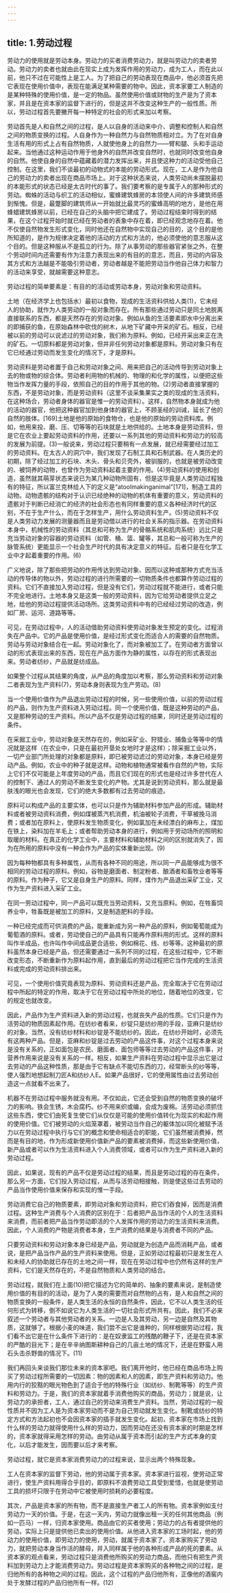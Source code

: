 ```yaml
---
---
---
```

title: 1.劳动过程
---




劳动力的使用就是劳动本身。劳动力的买者消费劳动力，就是叫劳动力的卖者劳动。劳动力的卖者也就由此在现实上成为发挥作用的劳动力，成为工人，而在此以前，他只不过在可能性上是工人。为了把自己的劳动表现在商品中，他必须首先把它表现在使用价值中，表现在能满足某种需要的物中。因此，资本家要工人制造的是某种特殊的使用价值，是一定的物品。虽然使用价值或财物的生产是为了资本家，并且是在资本家的监督下进行的，但是这并不改变这种生产的一般性质。所以，劳动过程首先要撇开每一种特定的社会的形式来加以考察。

劳动首先是人和自然之间的过程，是人以自身的活动来中介、调整和控制人和自然之间的物质变换的过程。人自身作为一种自然力与自然物质相对立。为了在对自身生活有用的形式上占有自然物质，人就使他身上的自然力——臂和腿、头和手运动起来。当他通过这种运动作用于他身外的自然并改变自然时，也就同时改变他自身的自然。他使自身的自然中蕴藏着的潜力发挥出来，并且使这种力的活动受他自己控制。在这里，我们不谈最初的动物式的本能的劳动形式。现在，工人是作为他自己的劳动力的卖者出现在商品市场上。对于这种状态来说，人类劳动尚未摆脱最初的本能形式的状态已经是太古时代的事了。我们要考察的是专属于人的那种形式的劳动。蜘蛛的活动与织工的活动相似，蜜蜂建筑蜂房的本领使人间的许多建筑师感到惭愧。但是，最蹩脚的建筑师从一开始就比最灵巧的蜜蜂高明的地方，是他在用蜂蜡建筑蜂房以前，已经在自己的头脑中把它建成了。劳动过程结束时得到的结果，在这个过程开始时就已经在劳动者的表象中存在着，即已经观念地存在着。他不仅使自然物发生形式变化，同时他还在自然物中实现自己的目的，这个目的是他所知道的，是作为规律决定着他的活动的方式和方法的，他必须使他的意志服从这个目的。但是这种服从不是孤立的行为。除了从事劳动的那些器官紧张之外，在整个劳动时间内还需要有作为注意力表现出来的有目的的意志，而且，劳动的内容及其方式和方法越是不能吸引劳动者，劳动者越是不能把劳动当作他自己体力和智力的活动来享受，就越需要这种意志。

劳动过程的简单要素是：有目的的活动或劳动本身，劳动对象和劳动资料。

土地（在经济学上也包括水）最初以食物，现成的生活资料供给人类(1)，它未经人的协助，就作为人类劳动的一般对象而存在。所有那些通过劳动只是同土地脱离直接联系的东西，都是天然存在的劳动对象。例如从鱼的生活要素即水中分离出来的即捕获的鱼，在原始森林中砍伐的树木，从地下矿藏中开采的矿石。相反，已经被以前的劳动可以说滤过的劳动对象，我们称为原料。例如，已经开采出来正在洗的矿石。一切原料都是劳动对象，但并非任何劳动对象都是原料。劳动对象只有在它已经通过劳动而发生变化的情况下，才是原料。

劳动资料是劳动者置于自己和劳动对象之间、用来把自己的活动传导到劳动对象上去的物或物的综合体。劳动者利用物的机械的、物理的和化学的属性，以便把这些物当作发挥力量的手段，依照自己的目的作用于其他的物。(2)劳动者直接掌握的东西，不是劳动对象，而是劳动资料（这里不谈采集果实之类的现成的生活资料，在这种场合，劳动者身体的器官是惟一的劳动资料）。这样，自然物本身就成为他的活动的器官，他把这种器官加到他身体的器官上，不顾圣经的训诫，延长了他的自然的肢体。[169]土地是他的原始的食物仓，也是他的原始的劳动资料库。例如，他用来投、磨、压、切等等的石块就是土地供给的。土地本身是劳动资料，但是它在农业上要起劳动资料的作用，还要以一系列其他的劳动资料和劳动力的较高的发展为前提。(3)一般说来，劳动过程只要稍有一点发展，就已经需要经过加工的劳动资料。在太古人的洞穴中，我们发现了石制工具和石制武器。在人类历史的初期，除了经过加工的石块、木头、骨头和贝壳外，被驯服的，也就是被劳动改变的、被饲养的动物，也曾作为劳动资料起着主要的作用。(4)劳动资料的使用和创造，虽然就其萌芽状态来说已为某几种动物所固有，但是这毕竟是人类劳动过程独有的特征，所以富兰克林给人下的定义是“atoolmakinganimal”[171]，制造工具的动物。动物遗骸的结构对于认识已经绝种的动物的机体有重要的意义，劳动资料的遗骸对于判断已经消亡的经济的社会形态也有同样重要的意义各种经济时代的区别，不在于生产什么，而在于怎样生产，用什么劳动资料生产。(5)劳动资料不仅是人类劳动力发展的测量器而且是劳动借以进行的社会关系的指示器。在劳动资料本身中，机械性的劳动资料（其总和可称为生产的骨骼系统和肌肉系统）远比只是充当劳动对象的容器的劳动资料（如管、桶、篮、罐等，其总和一般可称为生产的脉管系统）更能显示一个社会生产时代的具有决定意义的特征。后者只是在化学工业中才起着重要的作用。(6)

广义地说，除了那些把劳动的作用传达到劳动对象、因而以这种或那种方式充当活动的传导体的物以外，劳动过程的进行所需要的一切物质条件也都算作劳动过程的资料。它们不直接加入劳动过程，但是没有它们，劳动过程就不能进行，或者只能不完全地进行。土地本身又是这类一般的劳动资料，因为它给劳动者提供立足之地，给他的劳动过程提供活动场所。这类劳动资料中有的已经经过劳动的改造，例如厂房、运河、道路等等。

可见，在劳动过程中，人的活动借助劳动资料使劳动对象发生预定的变化。过程消失在产品中。它的产品是使用价值，是经过形式变化而适合人的需要的自然物质。劳动与劳动对象结合在一起。劳动对象化了，而对象被加工了。在劳动者方面曾以动的形式表现出来的东西，现在在产品方面作为静的属性，以存在的形式表现出来。劳动者纺纱，产品就是纺成品。

如果整个过程从其结果的角度，从产品的角度加以考察，那么劳动资料和劳动对象二者表现为生产资料(7)，劳动本身则表现为生产劳动。(8)

当一个使用价值作为产品退出劳动过程的时候，另一些使用价值，以前的劳动过程的产品，则作为生产资料进入劳动过程。同一个使用价值，既是这种劳动的产品，又是那种劳动的生产资料。所以产品不仅是劳动过程的结果，同时还是劳动过程的条件。

在采掘工业中，劳动对象是天然存在的，例如采矿业、狩猎业、捕鱼业等等中的情况就是这样（在农业中，只是在最初开垦处女地时才是这样）；除采掘工业以外，一切产业部门所处理的对象都是原料，即已被劳动滤过的劳动对象，本身已经是劳动产品。例如，农业中的种子就是这样。动物和植物通常被看作自然的产物，实际上它们不仅可能是上年度劳动的产品，而且它们现在的形式也是经过许多世代在人的控制下、通过人的劳动不断发生变化的产物。尤其是说到劳动资料，那么就是最肤浅的眼光也会发现，它们的绝大多数都有过去劳动的痕迹。

原料可以构成产品的主要实体，也可以只是作为辅助材料参加产品的形成。辅助材料或者被劳动资料消费，例如煤被蒸汽机消费，机油被轮子消费，干草被挽马消费；或者加在原料上，使原料发生物质变化，例如氯加在未经漂白的麻布上，煤加在铁上，染料加在羊毛上；或者帮助劳动本身的进行，例如用于劳动场所的照明和取暖的材料。在真正的化学工业中，主要材料和辅助材料之间的区别就消失了，因为在所用的原料中没有一种会作为产品的实体重新出现。(9)

因为每种物都具有多种属性，从而有各种不同的用途，所以同一产品能够成为很不相同的劳动过程的原料。例如，谷物是磨面者、制淀粉者、酿酒者和畜牧业者等等的原料。作为种子，它又是自身生产的原料。同样，煤作为产品退出采矿工业，又作为生产资料进入采矿工业。

在同一劳动过程中，同一产品可以既充当劳动资料，又充当原料。例如，在牲畜饲养业中，牲畜既是被加工的原料，又是制造肥料的手段。

一种已经完成而可供消费的产品，能重新成为另一种产品的原料，例如葡萄能成为葡萄酒的原料。或者，劳动使自己的产品具有只能再作原料用的形式。这样的原料叫作半成品，也许叫作中间成品更合适些，例如棉花、线、纱等等。这种最初的原料虽然本身已经是产品，但还需要通过一系列不同的过程，在这些过程中，它不断改变形态，不断重新作为原料起作用，直到最后的劳动过程把它当作完成的生活资料或完成的劳动资料排出来。

可见，一个使用价值究竟表现为原料、劳动资料还是产品，完全取决于它在劳动过程中所起的特定的作用，取决于它在劳动过程中所处的地位，随着地位的改变，它的规定也就改变。

因此，产品作为生产资料进入新的劳动过程，也就丧失产品的性质。它们只是作为活劳动的物质因素起作用。在纺纱者看来，纱锭只是纺纱用的手段，亚麻只是纺纱的对象。当然，没有纺纱材料和纱锭是不能纺纱的。因此，在纺纱开始时，必须先有这两种产品。但是，亚麻和纱锭是过去劳动的产品这件事，对这个过程本身来说是没有关系的，正如面包是农民、磨面者、面包师等等过去劳动的产品这件事，对营养作用来说是没有关系的一样。相反，如果生产资料在劳动过程中显示出它是过去劳动的产品这种性质，那是由于它有缺点不能切东西的刀，经常断头的纱等等，使人强烈地想起制刀匠A和纺纱人E。如果产品很好，它的使用属性由过去劳动创造这一点就看不出来了。

机器不在劳动过程中服务就没有用。不仅如此，它还会受到自然的物质变换的破坏力的影响。铁会生锈，木会腐朽。纱不用来织或编，会成为废棉。活劳动必须抓住这些东西，使它们由死复生使它们从仅仅是可能的使用价值转化为现实的和起作用的使用价值。它们被劳动的火焰笼罩着，被劳动当作自己的躯体加以同化被赋予活力以在劳动过程中执行与它们的概念和使命相适合的职能，它们虽然被消费掉，然而是有目的地，作为形成新使用价值新产品的要素被消费掉，而这些新使用价值，新产品或者可以作为生活资料进入个人消费领域，或者可以作为生产资料进入新的劳动过程。

因此，如果说，现有的产品不仅是劳动过程的结果，而且是劳动过程的存在条件，那么另一方面，它们投入劳动过程，从而与活劳动相接触，则是使这些过去劳动的产品当作使用价值来保存和实现的惟一手段。

劳动消费它自己的物质要素，即劳动对象和劳动资料，把它们吞食掉，因而是消费过程。这种生产消费与个人消费的区别在于：后者把产品当作活的个人的生活资料来消费，而前者把产品当作劳动即活的个人发挥作用的劳动力的生活资料来消费。因此，个人消费的产物是消费者本身，生产消费的结果是与消费者不同的产品。

只要劳动资料和劳动对象本身已经是产品，劳动就是为创造产品而消耗产品，或者说，是把产品当作产品的生产资料来使用。但是，正如劳动过程最初只是发生在人和未经人的协助就已存在的土地之间一样，现在在劳动过程中也仍然有这样的生产资料，它们是天然存在的，不是自然物质和人类劳动的结合。

劳动过程，就我们在上面(10)把它描述为它的简单的、抽象的要素来说，是制造使用价值的有目的的活动，是为了人类的需要而对自然物的占有，是人和自然之间的物质变换的一般条件，是人类生活的永恒的自然条件，因此，它不以人类生活的任何形式为转移，倒不如说它为人类生活的一切社会形式所共有。因此，我们不必来叙述一个劳动者与其他劳动者的关系。一边是人及其劳动，另一边是自然及其物质，这就够了。根据小麦的味道，我们尝不出它是谁种的，同样根据劳动过程，我们看不出它是在什么条件下进行的：是在奴隶监工的残酷的鞭子下，还是在资本家的严酷的目光下；是在辛辛纳图斯耕种自己的几亩土地的情况下，还是在野蛮人用石头击杀野兽的情况下。(11)

我们再回头来谈我们那位未来的资本家吧。我们离开他时，他已经在商品市场上购买了劳动过程所需要的一切因素：物的因素和人的因素，即生产资料和劳动力。他用内行的狡黠的眼光物色到了适合于他的特殊行业（如纺纱、制靴等等）的生产资料和劳动力。于是，我们的资本家就着手消费他购买的商品，劳动力；就是说，让劳动力的承担者，工人，通过自己的劳动来消费生产资料。当然，劳动过程的一般性质并不因为工人是为资本家劳动而不是为自己劳动就发生变化。制靴或纺纱的特定方式和方法起初也不会因资本家的插手就发生变化。起初，资本家在市场上找到什么样的劳动力就得使用什么样的劳动力，因而劳动在还没有资本家的时期是怎样的，资本家就得采用怎样的劳动。由劳动从属于资本而引起的生产方式本身的变化，以后才能发生，因而要以后才来考察。

劳动过程，就它是资本家消费劳动力的过程来说，显示出两个特殊现象。

工人在资本家的监督下劳动，他的劳动属于资本家。资本家进行监视，使劳动正常进行，使生产资料用得合乎目的，即原料不浪费劳动工具受到爱惜，也就是使劳动工具的损坏只限于在劳动中它被使用时损耗的必要程度。

其次，产品是资本家的所有物，而不是直接生产者工人的所有物。资本家例如支付劳动力一天的价值。于是，在这一天内，劳动力就像出租一天的任何其他商品（例如一匹马）一样，归资本家使用。商品由它的买者使用；劳动力的占有者提供他的劳动，实际上只是提供他已卖出的使用价值。从他进入资本家的工场时起，他的劳动力的使用价值，即劳动力的使用，劳动，就属于资本家了。资本家购买了劳动力，就把劳动本身当作活的酵母，并入同样属于他的各种形成产品的死的要素。从资本家的观点看来，劳动过程只是消费他所购买的劳动力商品，而他只有把生产资料加到劳动力上才能消费劳动力。劳动过程是资本家购买的各种物之间的过程，是归他所有的各种物之间的过程。因此，这个过程的产品归他所有，正像他的酒窖内处于发酵过程的产品归他所有一样。(12)